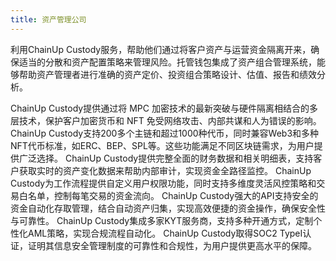```yaml
---
title: 资产管理公司
---
```


利用ChainUp Custody服务，帮助他们通过将客户资产与运营资金隔离开来，确保适当的分散和资产配置策略来管理风险。托管钱包集成了资产组合管理系统，能够帮助资产管理者进行准确的资产定价、投资组合策略设计、估值、报告和绩效分析。


<Accordion title="行业领先的加密技术">
ChainUp Custody提供通过将 MPC 加密技术的最新突破与硬件隔离相结合的多层技术，保护客户加密货币和 NFT 免受网络攻击、内部共谋和人为错误的影响。
</Accordion>
<Accordion title="多链支持与NFT标准">
ChainUp Custody支持200多个主链和超过1000种代币，同时兼容Web3和多种NFT代币标准，如ERC、BEP、SPL等。这些功能满足不同区块链需求，为用户提供广泛选择。
</Accordion>
<Accordion title="高效财务对账">
ChainUp Custody提供完整全面的财务数据和相关明细表，支持客户获取实时的资产变化数据来帮助内部审计，实现资金全路径监控。
</Accordion>
<Accordion title="交易策略与白名单">
ChainUp Custody为工作流程提供自定义用户权限功能，同时支持多维度灵活风控策略和交易白名单，控制每笔交易的资金流向。
</Accordion>
<Accordion title="高效资产管理API">
ChainUp Custody强大的API支持安全的资金自动化存取管理，结合自动资产归集，实现高效便捷的资金操作，确保安全性与可靠性。
</Accordion>
<Accordion title="一体化合规系统">
ChainUp Custody集成多家KYT服务商，支持多种开通方式，定制个性化AML策略，实现合规流程自动化。
</Accordion>
<Accordion title="国际安全认证保障">
ChainUp Custody取得SOC2 TypeI认证，证明其信息安全管理制度的可靠性和合规性，为用户提供更高水平的保障。
</Accordion>
